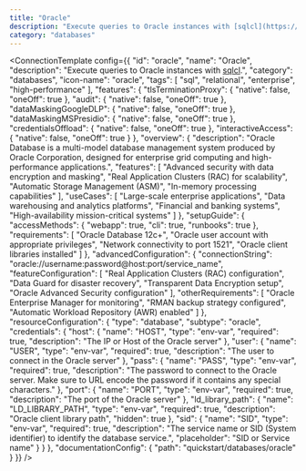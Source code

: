 ```yaml
---
title: "Oracle"
description: "Execute queries to Oracle instances with [sqlcl](https://www.oracle.com/database/sqldeveloper/technologies/sqlcl/)."
category: "databases"
---
```



<ConnectionTemplate config={{
  "id": "oracle",
  "name": "Oracle",
  "description": "Execute queries to Oracle instances with [sqlcl](https://www.oracle.com/database/sqldeveloper/technologies/sqlcl/).",
  "category": "databases",
  "icon-name": "oracle",
  "tags": [
    "sql",
    "relational",
    "enterprise",
    "high-performance"
  ],
  "features": {
    "tlsTerminationProxy": {
      "native": false,
      "oneOff": true
    },
    "audit": {
      "native": false,
      "oneOff": true
    },
    "dataMaskingGoogleDLP": {
      "native": false,
      "oneOff": true
    },
    "dataMaskingMSPresidio": {
      "native": false,
      "oneOff": true
    },
    "credentialsOffload": {
      "native": false,
      "oneOff": true
    },
    "interactiveAccess": {
      "native": false,
      "oneOff": true
    }
  },
  "overview": {
    "description": "Oracle Database is a multi-model database management system produced by Oracle Corporation, designed for enterprise grid computing and high-performance applications.",
    "features": [
      "Advanced security with data encryption and masking",
      "Real Application Clusters (RAC) for scalability",
      "Automatic Storage Management (ASM)",
      "In-memory processing capabilities"
    ],
    "useCases": [
      "Large-scale enterprise applications",
      "Data warehousing and analytics platforms",
      "Financial and banking systems",
      "High-availability mission-critical systems"
    ]
  },
  "setupGuide": {
    "accessMethods": {
      "webapp": true,
      "cli": true,
      "runbooks": true
    },
    "requirements": [
      "Oracle Database 12c+",
      "Oracle user account with appropriate privileges",
      "Network connectivity to port 1521",
      "Oracle client libraries installed"
    ]
  },
  "advancedConfiguration": {
    "connectionString": "oracle://username:password@host:port/service_name",
    "featureConfiguration": [
      "Real Application Clusters (RAC) configuration",
      "Data Guard for disaster recovery",
      "Transparent Data Encryption setup",
      "Oracle Advanced Security configuration"
    ],
    "otherRequirements": [
      "Oracle Enterprise Manager for monitoring",
      "RMAN backup strategy configured",
      "Automatic Workload Repository (AWR) enabled"
    ]
  },
  "resourceConfiguration": {
    "type": "database",
    "subtype": "oracle",
    "credentials": {
      "host": {
        "name": "HOST",
        "type": "env-var",
        "required": true,
        "description": "The IP or Host of the Oracle server"
      },
      "user": {
        "name": "USER",
        "type": "env-var",
        "required": true,
        "description": "The user to connect in the Oracle server"
      },
      "pass": {
        "name": "PASS",
        "type": "env-var",
        "required": true,
        "description": "The password to connect to the Oracle server. Make sure to URL encode the password if it contains any special characters."
      },
      "port": {
        "name": "PORT",
        "type": "env-var",
        "required": true,
        "description": "The port of the Oracle server"
      },
      "ld_library_path": {
        "name": "LD_LIBRARY_PATH",
        "type": "env-var",
        "required": true,
        "description": "Oracle client library path",
        "hidden": true
      },
      "sid": {
        "name": "SID",
        "type": "env-var",
        "required": true,
        "description": "The service name or SID (System identifier) to identify the database service.",
        "placeholder": "SID or Service name"
      }
    }
  },
  "documentationConfig": {
    "path": "quickstart/databases/oracle"
  }
}} />



